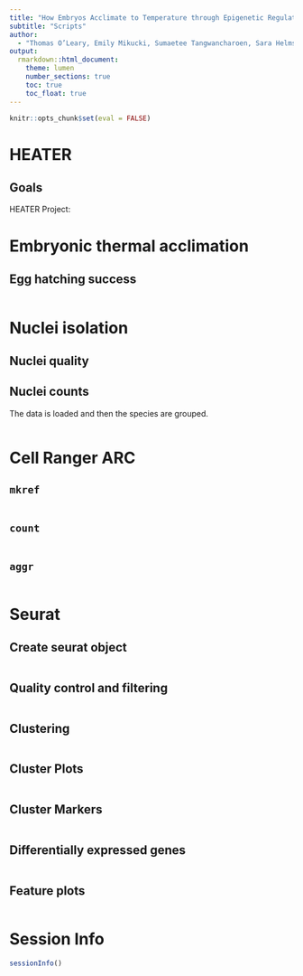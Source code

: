 ```yaml
---
title: "How Embryos Acclimate to Temperature through Epigenetic Regulation"
subtitle: "Scripts"
author: 
  - "Thomas O’Leary, Emily Mikucki, Sumaetee Tangwancharoen, Sara Helms Cahan, Seth Frietze, and Brent L. Lockwood"
output:
  rmarkdown::html_document:
    theme: lumen
    number_sections: true
    toc: true
    toc_float: true
---
```


```r
knitr::opts_chunk$set(eval = FALSE)
```

# HEATER {-}

## Goals {-}

HEATER Project:

# **Embryonic thermal acclimation**

## Egg hatching success

```r
```

# **Nuclei isolation**

## Nuclei quality

## Nuclei counts

The data is loaded and then the species are grouped.

```r
```

# **Cell Ranger ARC**

## `mkref`

```r
```

## `count`

```r
```

## `aggr`

```r
```

# **Seurat**

## Create seurat object

```r
```

## Quality control and filtering

```r
```

## Clustering

```r
```

## Cluster Plots

```r
```

## Cluster Markers

```r
```

## Differentially expressed genes

```r
```

## Feature plots

```r
```

# Session Info {-}

```r
sessionInfo()
```
